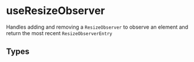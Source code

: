 
<Meta title="useResizeObserver" />

# useResizeObserver

Handles adding and removing a `ResizeObserver` to observe an element and return the most recent `ResizeObserverEntry`

## Types

<Source language="ts" code={TYPES} />
